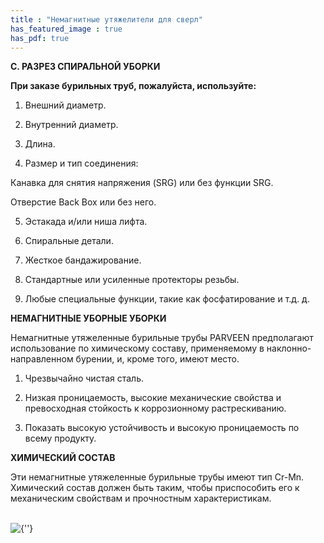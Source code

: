 ```yaml
---
title : "Немагнитные утяжелители для сверл"
has_featured_image : true
has_pdf: true
---
```


**C. РАЗРЕЗ СПИРАЛЬНОЙ УБОРКИ**

**При заказе бурильных труб, пожалуйста, используйте:**

1. Внешний диаметр.

2. Внутренний диаметр.

3. Длина.

4. Размер и тип соединения:

Канавка для снятия напряжения (SRG) или без функции SRG.

Отверстие Back Box или без него.

5. Эстакада и/или ниша лифта.

6. Спиральные детали.

7. Жесткое бандажирование.

8. Стандартные или усиленные протекторы резьбы.

9. Любые специальные функции, такие как фосфатирование и т.д. д.

**НЕМАГНИТНЫЕ УБОРНЫЕ УБОРКИ**

Немагнитные утяжеленные бурильные трубы PARVEEN предполагают использование по химическому составу, применяемому в наклонно-направленном бурении, и, кроме того, имеют место.

1. Чрезвычайно чистая сталь.

2. Низкая проницаемость, высокие механические свойства и превосходная стойкость к коррозионному растрескиванию.

3. Показать высокую устойчивость и высокую проницаемость по всему продукту.

**ХИМИЧЕСКИЙ СОСТАВ**

Эти немагнитные утяжеленные бурильные трубы имеют тип Cr-Mn. Химический состав должен быть таким, чтобы приспособить его к механическим свойствам и прочностным характеристикам.

<br />
<Image src={image} alt={''} />